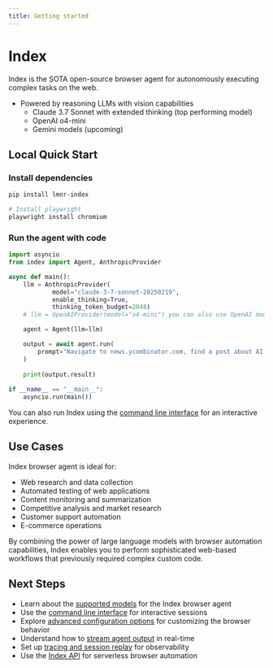 ```yaml
---
title: Getting started
---
```


# Index

Index is the SOTA open-source browser agent for autonomously executing complex tasks on the web.

* Powered by reasoning LLMs with vision capabilities
  * Claude 3.7 Sonnet with extended thinking (top performing model)
  * OpenAI o4-mini
  * Gemini models (upcoming)

## Local Quick Start

### Install dependencies

```bash
pip install lmnr-index

# Install playwright
playwright install chromium
```

### Run the agent with code

```python
import asyncio
from index import Agent, AnthropicProvider

async def main():
    llm = AnthropicProvider(
            model="claude-3-7-sonnet-20250219",
            enable_thinking=True, 
            thinking_token_budget=2048)
    # llm = OpenAIProvider(model="o4-mini") you can also use OpenAI models

    agent = Agent(llm=llm)

    output = await agent.run(
        prompt="Navigate to news.ycombinator.com, find a post about AI, and summarize it"
    )
    
    print(output.result)
    
if __name__ == "__main__":
    asyncio.run(main())
```

You can also run Index using the [command line interface](/index/cli) for an interactive experience.

## Use Cases

Index browser agent is ideal for:
- Web research and data collection
- Automated testing of web applications
- Content monitoring and summarization
- Competitive analysis and market research
- Customer support automation
- E-commerce operations

By combining the power of large language models with browser automation capabilities, Index enables you to perform sophisticated web-based workflows that previously required complex custom code.

## Next Steps

- Learn about the [supported models](/index/models) for the Index browser agent
- Use the [command line interface](/index/cli) for interactive sessions
- Explore [advanced configuration options](/index/configuration) for customizing the browser behavior
- Understand how to [stream agent output](/index/streaming) in real-time
- Set up [tracing and session replay](/index/tracing) for observability
- Use the [Index API](/index/api/getting-started) for serverless browser automation



